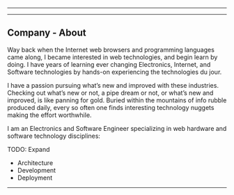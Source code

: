 

---

<CompanyHead />

---

## Company - About

Way back when the Internet web browsers and programming languages came along, I became interested in web technologies, and begin learn by doing. I have years of learning ever changing Electronics, Internet, and Software technologies by hands-on experiencing the technologies du jour.

I have a passion pursuing what’s new and improved with these industries. Checking out what’s new or not, a pipe dream or not, or what’s new and improved, is like panning for gold. Buried within the mountains of info rubble produced daily, every so often one finds  interesting technology nuggets making the effort worthwhile.

I am an Electronics and Software Engineer specializing in web hardware and software technology disciplines:

TODO: Expand

- Architecture
- Development
- Deployment

---